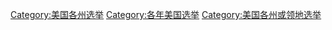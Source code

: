 [[Category:美国各州选举|Category:美国各州选举]]
[[Category:各年美国选举|Category:各年美国选举]]
[[Category:美国各州或领地选举|Category:美国各州或领地选举]]